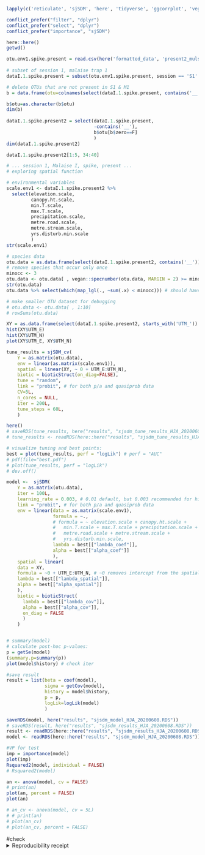 

```r
lapply(c('reticulate', 'sjSDM', 'here', 'tidyverse', 'ggcorrplot', 'vegan', 'conflicted'), library,  character.only=T)

conflict_prefer("filter", "dplyr")
conflict_prefer("select", "dplyr")
conflict_prefer("importance", "sjSDM")

here::here()
getwd()
```

```r
otu.env1.spike.present = read.csv(here('formatted_data', 'present2_mulspec_sample_by_species_corr_table_F2308_minimap2_20200221_kelpie20200214.csv'), header=T, sep=',', stringsAsFactors = F, na.strings='NA')
	
# subset of session 1, malaise trap 1
dataI.1.spike.present = subset(otu.env1.spike.present, session == 'S1' & trap == 'M1' )

# delete OTUs that are not present in S1 & M1
b = data.frame(otu=colnames(select(dataI.1.spike.present, contains('__'))),  zero=apply(select(dataI.1.spike.present, contains('__')), 2, sum)==0)

b$otu=as.character(b$otu)
dim(b)
	
dataI.1.spike.present2 = select(dataI.1.spike.present, 
                                -contains('__'), 
                                b$otu[b$zero==F]
                                )
dim(dataI.1.spike.present2)

dataI.1.spike.present2[1:5, 34:40]
```


```r
# ... session 1, Malaise I, spike, present ...
# exploring spatial function

# environmental variables
scale.env1 <- dataI.1.spike.present2 %>%
  select(elevation.scale, 
         canopy.ht.scale, 
         min.T.scale, 
         max.T.scale,
         precipitation.scale, 
         metre.road.scale, 
         metre.stream.scale,
         yrs.disturb.min.scale
         )
str(scale.env1)

# species data
otu.data = as.data.frame(select(dataI.1.spike.present2, contains('__')))
# remove species that occur only once
minocc <- 3
otu.data <- otu.data[ , vegan::specnumber(otu.data, MARGIN = 2) >= minocc] # with ">1" the model finds no biotic covariances (ternary plot )
str(otu.data)
otu.data %>% select(which(map_lgl(., ~sum(.x) < minocc))) # should have 0 columns

# make smaller OTU dataset for debugging
# otu.data <- otu.data[ , 1:10]
# rowSums(otu.data)

XY = as.data.frame(select(dataI.1.spike.present2, starts_with('UTM_')) %>% scale)
hist(XY$UTM_E)
hist(XY$UTM_N)
plot(XY$UTM_E, XY$UTM_N)

tune_results = sjSDM_cv(
	Y = as.matrix(otu.data),
	env = linear(as.matrix(scale.env1)),
	spatial = linear(XY, ~ 0 + UTM_E:UTM_N),
	biotic = bioticStruct(on_diag=FALSE), 
	tune = "random",
	link = "probit", # for both p/a and quasiprob data
	CV=5L, 
	n_cores = NULL,
	iter = 200L,
	tune_steps = 60L, 
	)

here()
# saveRDS(tune_results, here("results", "sjsdm_tune_results_HJA_20200608.RDS"))
# tune_results <- readRDS(here::here("results", "sjsdm_tune_results_HJA_20200608.RDS"))

# visualize tuning and best points:
best = plot(tune_results, perf = "logLik") # perf = "AUC"
# pdf(file="best.pdf")
# plot(tune_results, perf = "logLik")
# dev.off()

model <-  sjSDM(
	Y = as.matrix(otu.data),
	iter = 100L, 
	learning_rate = 0.003, # 0.01 default, but 0.003 recommended for high species number
	link = "probit", # for both p/a and quasiprob data
	env = linear(data = as.matrix(scale.env1), 
	             formula = ~.,
	             # formula = ~ elevation.scale + canopy.ht.scale + 
	             #   min.T.scale + max.T.scale + precipitation.scale + 
	             #   metre.road.scale + metre.stream.scale + 
	             #   yrs.disturb.min.scale,
	             lambda = best[["lambda_coef"]], 
	             alpha = best[["alpha_coef"]]
	             ), 
	spatial = linear(
    data = XY,
    formula = ~0 + UTM_E:UTM_N, # ~0 removes intercept from the spatial model
    lambda = best[["lambda_spatial"]],
    alpha = best[["alpha_spatial"]]
    ),
	biotic = bioticStruct(
	  lambda = best[["lambda_cov"]], 
	  alpha = best[["alpha_cov"]], 
	  on_diag = FALSE
	  )
	)


# summary(model)
# calculate post-hoc p-values:
p = getSe(model)
(summary.p=summary(p))
plot(model$history) # check iter

#save result
result = list(beta = coef(model), 
              sigma = getCov(model), 
              history = model$history, 
              p = p, 
              logLik=logLik(model)
              )

saveRDS(model, here("results", "sjsdm_model_HJA_20200608.RDS"))
# saveRDS(result, here("results", "sjsdm_results_HJA_20200608.RDS"))
result <- readRDS(here::here("results", "sjsdm_results_HJA_20200608.RDS"))
model <- readRDS(here::here("results", "sjsdm_model_HJA_20200608.RDS"))

#VP for test
imp = importance(model)
plot(imp)
Rsquared2(model, individual = FALSE)
# Rsquared2(model)

an <- anova(model, cv = FALSE)
# print(an)
plot(an, percent = FALSE)
plot(an)

# an_cv <- anova(model, cv = 5L)
# # print(an)
# plot(an_cv)
# plot(an_cv, percent = FALSE)
```



#check
<details><summary>Reproducibility receipt</summary>
```r
# datetime
Sys.time()

# repository
git2r::repository()

# session info
sessionInfo()
```


